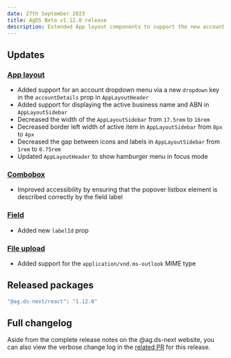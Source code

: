```yaml
---
date: 27th September 2023
title: AgDS Beta v1.12.0 release
description: Extended App layout components to support the new account dropdown menu, plus various bug fixes and improvements.
---
```


## Updates

### [App layout](/components/app-layout)

- Added support for an account dropdown menu via a new `dropdown` key in the `accountDetails` prop in `AppLayoutHeader`
- Added support for displaying the active business name and ABN in `AppLayoutSidebar`
- Decreased the width of the `AppLayoutSidebar` from `17.5rem` to `16rem`
- Decreased border left width of active item in `AppLayoutSidebar` from `8px` to `4px`
- Decreased the gap between icons and labels in `AppLayoutSidebar` from `1rem` to `0.75rem`
- Updated `AppLayoutHeader` to show hamburger menu in focus mode

### [Combobox](/components/combobox)

- Improved accessibility by ensuring that the popover listbox element is described correctly by the field label

### [Field](/components/field)

- Added new `labelId` prop

### [File upload](/components/file-upload)

- Added support for the `application/vnd.ms-outlook` MIME type

## Released packages

```sh
"@ag.ds-next/react": "1.12.0"
```

## Full changelog

Aside from the complete release notes on the @ag.ds-next website, you can also view the verbose change log in the [related PR](https://github.com/agriculturegovau/agds-next/pull/1395) for this release.
